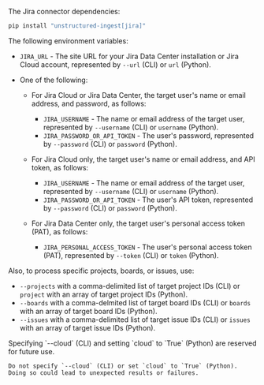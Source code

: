 The Jira connector dependencies:

  ```bash CLI, Python
  pip install "unstructured-ingest[jira]"
  ```


<AdditionalIngestDependencies />

The following environment variables:

- `JIRA_URL` - The site URL for your Jira Data Center installation or Jira Cloud account, represented by `--url` (CLI) or `url` (Python).
- One of the following:

  - For Jira Cloud or Jira Data Center, the target user's name or email address, and password, as follows:

    - `JIRA_USERNAME` - The name or email address of the target user, represented by `--username` (CLI) or `username` (Python).
    - `JIRA_PASSWORD_OR_API_TOKEN` - The user's password, represented by `--password` (CLI) or `password` (Python).

  - For Jira Cloud only, the target user's name or email address, and API token, as follows:

    - `JIRA_USERNAME` - The name or email address of the target user, represented by `--username` (CLI) or `username` (Python).
    - `JIRA_PASSWORD_OR_API_TOKEN` - The user's API token, represented by `--password` (CLI) or `password` (Python).

  - For Jira Data Center only, the target user's personal access token (PAT), as follows:

    - `JIRA_PERSONAL_ACCESS_TOKEN` - The user's personal access token (PAT), represented by `--token` (CLI) or `token` (Python).

Also, to process specific projects, boards, or issues, use:

- `--projects` with a comma-delimited list of target project IDs (CLI) or `project` with an array of target project IDs (Python).
- `--boards` with a comma-delmited list of target board IDs (CLI) or `boards` with an array of target board IDs (Python).
- `--issues` with a comma-delimited list of target issue IDs (CLI) or `issues` with an array of target issue IDs (Python).

<Warning>
    Specifying `--cloud` (CLI) and setting `cloud` to `True` (Python) are reserved for future use. 
    
    Do not specify `--cloud` (CLI) or set `cloud` to `True` (Python). Doing so could lead to unexpected results or failures.
</Warning>